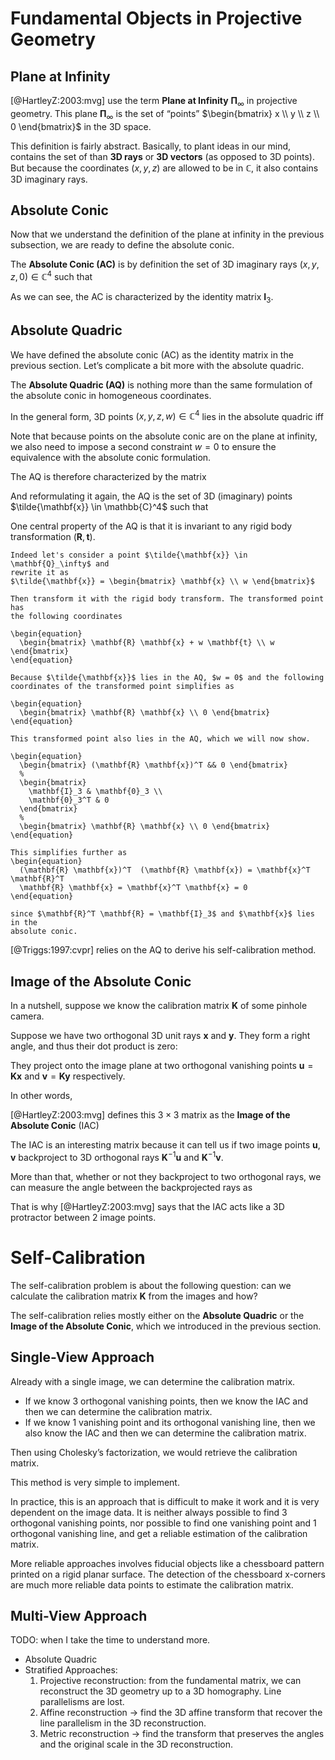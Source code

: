 # Fundamental Objects in Projective Geometry

## Plane at Infinity

[@HartleyZ:2003:mvg] use the term **Plane at Infinity** $\mathbf{\Pi}_\infty$ in
projective geometry. This plane $\mathbf{\Pi}_\infty$ is the set of "points"
$\begin{bmatrix} x \\ y \\ z \\ 0 \end{bmatrix}$ in the 3D space.

This definition is fairly abstract. Basically, to plant ideas in our mind,
contains the set of than **3D rays** or **3D vectors** (as opposed to 3D
points). But because the coordinates $(x, y, z)$ are allowed to be in
$\mathbb{C}$, it also contains 3D imaginary rays.

## Absolute Conic

Now that we understand the definition of the plane at infinity in the previous
subsection, we are ready to define the absolute conic.

The **Absolute Conic (AC)** is by definition the set of 3D imaginary rays $(x,
y, z, 0) \in \mathbb{C}^4$ such that

\begin{equation}
  \begin{bmatrix} x & y & z \end{bmatrix}
  \begin{bmatrix} 1 & 0 & 0 \\
                  0 & 1 & 0 \\
                  0 & 0 & 1 \\
  \end{bmatrix}
  \begin{bmatrix} x \\ y \\ z \end{bmatrix}
  = 0
\end{equation}

As we can see, the AC is characterized by the identity matrix $\mathbf{I}_3$.

## Absolute Quadric

We have defined the absolute conic (AC) as the identity matrix in the previous
section. Let's complicate a bit more with the absolute quadric.

The **Absolute Quadric (AQ)** is nothing more than the same formulation of the
absolute conic in homogeneous coordinates.

In the general form, 3D points $(x, y, z, w) \in \mathbb{C}^4$ lies in the
absolute quadric iff

\begin{equation}
  \begin{bmatrix} x & y & z & w\end{bmatrix}
  %
  \begin{bmatrix} 1 & 0 & 0 & 0 \\
                  0 & 1 & 0 & 0 \\
                  0 & 0 & 1 & 0 \\
                  0 & 0 & 0 & 0 \\
  \end{bmatrix}
  %
  \begin{bmatrix} x \\ y \\ z \\ w \end{bmatrix}
  %
  = 0
\end{equation}

Note that because points on the absolute conic are on the plane at infinity,
we also need to impose a second constraint $w = 0$ to ensure the equivalence
with the absolute conic formulation.

The AQ is therefore characterized by the matrix
\begin{equation}
  \mathbf{Q}_\infty =
  \begin{bmatrix}
    \mathbf{I}_3 & \mathbf{0}_3 \\
    \mathbf{0}_3^T & 0
  \end{bmatrix}
\end{equation}

And reformulating it again, the AQ is the set of 3D (imaginary) points
$\tilde{\mathbf{x}} \in \mathbb{C}^4$ such that

\begin{equation}
  \tilde{\mathbf{x}}^T \mathbf{Q}_\infty \tilde{\mathbf{x}} = 0
\end{equation}

:::note
One central property of the AQ is that it is invariant to any rigid body
transformation $(\mathbf{R}, \mathbf{t})$.
:::

```proof
Indeed let's consider a point $\tilde{\mathbf{x}} \in \mathbf{Q}_\infty$ and
rewrite it as
$\tilde{\mathbf{x}} = \begin{bmatrix} \mathbf{x} \\ w \end{bmatrix}$

Then transform it with the rigid body transform. The transformed point has
the following coordinates

\begin{equation}
  \begin{bmatrix} \mathbf{R} \mathbf{x} + w \mathbf{t} \\ w \end{bmatrix}
\end{equation}

Because $\tilde{\mathbf{x}}$ lies in the AQ, $w = 0$ and the following
coordinates of the transformed point simplifies as

\begin{equation}
  \begin{bmatrix} \mathbf{R} \mathbf{x} \\ 0 \end{bmatrix}
\end{equation}

This transformed point also lies in the AQ, which we will now show.

\begin{equation}
  \begin{bmatrix} (\mathbf{R} \mathbf{x})^T && 0 \end{bmatrix}
  %
  \begin{bmatrix}
    \mathbf{I}_3 & \mathbf{0}_3 \\
    \mathbf{0}_3^T & 0
  \end{bmatrix}
  %
  \begin{bmatrix} \mathbf{R} \mathbf{x} \\ 0 \end{bmatrix}
\end{equation}

This simplifies further as
\begin{equation}
  (\mathbf{R} \mathbf{x})^T  (\mathbf{R} \mathbf{x}) = \mathbf{x}^T \mathbf{R}^T
  \mathbf{R} \mathbf{x} = \mathbf{x}^T \mathbf{x} = 0
\end{equation}

since $\mathbf{R}^T \mathbf{R} = \mathbf{I}_3$ and $\mathbf{x}$ lies in the
absolute conic.
```

[@Triggs:1997:cvpr] relies on the AQ to derive his self-calibration method.


## Image of the Absolute Conic

In a nutshell, suppose we know the calibration matrix $\mathbf{K}$ of some pinhole camera.

Suppose we have two orthogonal 3D unit rays $\mathbf{x}$ and $\mathbf{y}$. They
form a right angle, and thus their dot product is zero:

\begin{equation}
  \mathbf{x}^T \mathbf{y} = 0
\end{equation}

They project onto the image plane at two orthogonal vanishing points
$\mathbf{u} = \mathbf{K} \mathbf{x}$ and
$\mathbf{v} = \mathbf{K} \mathbf{y}$ respectively.

In other words,
\begin{equation}
  \mathbf{u}^T (\mathbf{K}^{-T} \mathbf{K}^T) \mathbf{y} = 0
\end{equation}

[@HartleyZ:2003:mvg] defines this $3\times3$ matrix as the **Image of the Absolute Conic** (IAC)
\begin{equation}
  \mathbf{\Omega}_\infty = \mathbf{K}^{-T} \mathbf{K}^T
\end{equation}

The IAC is an interesting matrix because it can tell us if two image
points $\mathbf{u}$, $\mathbf{v}$ backproject to 3D orthogonal rays
$\mathbf{K}^{-1} \mathbf{u}$ and $\mathbf{K}^{-1} \mathbf{v}$.

More than that, whether or not they backproject to two orthogonal rays, we can
measure the angle between the backprojected rays as

\begin{equation}
\mathrm{arccos}
  \left(
    \frac{\mathbf{u}^T \mathbf{K}^{-T} \mathbf{K}^{-1} \mathbf{v}}
    {\| \mathbf{K}^{-1} \mathbf{u} \| \| \mathbf{K}^{-1} \mathbf{v} \|}
  \right)
\end{equation}

That is why [@HartleyZ:2003:mvg] says that the IAC acts like a 3D protractor
between 2 image points.

# Self-Calibration

The self-calibration problem is about the following question: can we calculate
the calibration matrix $\mathbf{K}$ from the images and how?

The self-calibration relies mostly either on the **Absolute Quadric** or the **Image
of the Absolute Conic**, which we introduced in the previous section.

## Single-View Approach

Already with a single image, we can determine the calibration matrix.

- If we know 3 orthogonal vanishing points, then we know the IAC and then we can
  determine the calibration matrix.
- If we know 1 vanishing point and its orthogonal vanishing line, then we also
  know the IAC and then we can determine the calibration matrix.

Then using Cholesky's factorization, we would retrieve the calibration
matrix.

This method is very simple to implement.

In practice, this is an approach that is difficult to make it work and it is
very dependent on the image data. It is neither always possible to find 3
orthogonal vanishing points, nor possible to find one vanishing point and 1
orthogonal vanishing line, and get a reliable estimation of the calibration
matrix.

More reliable approaches involves fiducial objects like a chessboard pattern
printed on a rigid planar surface. The detection of the chessboard x-corners are
much more reliable data points to estimate the calibration matrix.

## Multi-View Approach

TODO: when I take the time to understand more.

- Absolute Quadric
- Stratified Approaches:
  1. Projective reconstruction: from the fundamental matrix, we can reconstruct the 3D
     geometry up to a 3D homography. Line parallelisms are lost.
  2. Affine reconstruction -> find the 3D affine transform that recover the line
     parallelism in the 3D reconstruction.
  3. Metric reconstruction -> find the transform that preserves the angles and
     the original scale in the 3D reconstruction.

